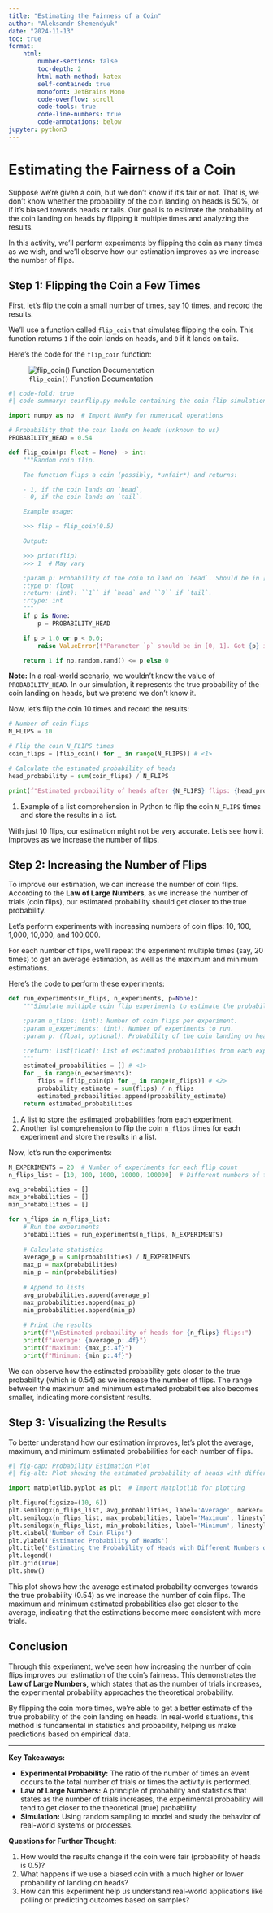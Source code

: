 ```yaml
---
title: "Estimating the Fairness of a Coin"
author: "Aleksandr Shemendyuk"
date: "2024-11-13"
toc: true
format:
    html:
        number-sections: false
        toc-depth: 2
        html-math-method: katex
        self-contained: true
        monofont: JetBrains Mono
        code-overflow: scroll
        code-tools: true
        code-line-numbers: true
        code-annotations: below
jupyter: python3
---
```


# Estimating the Fairness of a Coin

Suppose we're given a coin, but we don't know if it's fair or not. That is, we don't know whether the probability of the coin landing on heads is 50%, or if it's biased towards heads or tails. Our goal is to estimate the probability of the coin landing on heads by flipping it multiple times and analyzing the results.

In this activity, we'll perform experiments by flipping the coin as many times as we wish, and we'll observe how our estimation improves as we increase the number of flips.

## Step 1: Flipping the Coin a Few Times

First, let's flip the coin a small number of times, say 10 times, and record the results.

We'll use a function called `flip_coin` that simulates flipping the coin. This function returns `1` if the coin lands on heads, and `0` if it lands on tails.

Here's the code for the `flip_coin` function:

![`flip_coin()` Function Documentation](coin_flip_documentation.png)

```python
#| code-fold: true
#| code-summary: coinflip.py module containing the coin flip simulation code.

import numpy as np  # Import NumPy for numerical operations

# Probability that the coin lands on heads (unknown to us)
PROBABILITY_HEAD = 0.54

def flip_coin(p: float = None) -> int:
    """Random coin flip.

    The function flips a coin (possibly, *unfair*) and returns:

    - 1, if the coin lands on `head`,
    - 0, if the coin lands on `tail`.

    Example usage:

    >>> flip = flip_coin(0.5)

    Output:

    >>> print(flip)
    >>> 1  # May vary

    :param p: Probability of the coin to land on `head`. Should be in [0, 1].
    :type p: float
    :return: (int): ``1`` if `head` and ``0`` if `tail`.
    :rtype: int
    """
    if p is None:
        p = PROBABILITY_HEAD

    if p > 1.0 or p < 0.0:
        raise ValueError(f"Parameter `p` should be in [0, 1]. Got {p} instead.")

    return 1 if np.random.rand() <= p else 0
```

**Note:** In a real-world scenario, we wouldn't know the value of `PROBABILITY_HEAD`. In our simulation, it represents the true probability of the coin landing on heads, but we pretend we don't know it.

Now, let's flip the coin 10 times and record the results:

```python
# Number of coin flips
N_FLIPS = 10

# Flip the coin N_FLIPS times
coin_flips = [flip_coin() for _ in range(N_FLIPS)] # <1>

# Calculate the estimated probability of heads
head_probability = sum(coin_flips) / N_FLIPS

print(f"Estimated probability of heads after {N_FLIPS} flips: {head_probability:.4f}")
```
1. Example of a list comprehension in Python to flip the coin `N_FLIPS` times and store the results in a list.

With just 10 flips, our estimation might not be very accurate. Let's see how it improves as we increase the number of flips.

## Step 2: Increasing the Number of Flips

To improve our estimation, we can increase the number of coin flips. According to the **Law of Large Numbers**, as we increase the number of trials (coin flips), our estimated probability should get closer to the true probability.

Let's perform experiments with increasing numbers of coin flips: 10, 100, 1,000, 10,000, and 100,000.

For each number of flips, we'll repeat the experiment multiple times (say, 20 times) to get an average estimation, as well as the maximum and minimum estimations.

Here's the code to perform these experiments:

```python
def run_experiments(n_flips, n_experiments, p=None):
    """Simulate multiple coin flip experiments to estimate the probability of heads.

    :param n_flips: (int): Number of coin flips per experiment.
    :param n_experiments: (int): Number of experiments to run.
    :param p: (float, optional): Probability of the coin landing on heads.

    :return: list[float]: List of estimated probabilities from each experiment.
    """
    estimated_probabilities = [] # <1>
    for _ in range(n_experiments):
        flips = [flip_coin(p) for _ in range(n_flips)] # <2>
        probability_estimate = sum(flips) / n_flips
        estimated_probabilities.append(probability_estimate)
    return estimated_probabilities
```
1. A list to store the estimated probabilities from each experiment.
2. Another list comprehension to flip the coin `n_flips` times for each experiment and store the results in a list.

Now, let's run the experiments:

```python
N_EXPERIMENTS = 20  # Number of experiments for each flip count
n_flips_list = [10, 100, 1000, 10000, 100000]  # Different numbers of flips

avg_probabilities = []
max_probabilities = []
min_probabilities = []

for n_flips in n_flips_list:
    # Run the experiments
    probabilities = run_experiments(n_flips, N_EXPERIMENTS)
    
    # Calculate statistics
    average_p = sum(probabilities) / N_EXPERIMENTS
    max_p = max(probabilities)
    min_p = min(probabilities)
    
    # Append to lists
    avg_probabilities.append(average_p)
    max_probabilities.append(max_p)
    min_probabilities.append(min_p)
    
    # Print the results
    print(f"\nEstimated probability of heads for {n_flips} flips:")
    print(f"Average: {average_p:.4f}")
    print(f"Maximum: {max_p:.4f}")
    print(f"Minimum: {min_p:.4f}")
```

We can observe how the estimated probability gets closer to the true probability (which is 0.54) as we increase the number of flips. The range between the maximum and minimum estimated probabilities also becomes smaller, indicating more consistent results.

## Step 3: Visualizing the Results

To better understand how our estimation improves, let's plot the average, maximum, and minimum estimated probabilities for each number of flips.

```python
#| fig-cap: Probability Estimation Plot
#| fig-alt: Plot showing the estimated probability of heads with different numbers of coin flips.

import matplotlib.pyplot as plt  # Import Matplotlib for plotting

plt.figure(figsize=(10, 6))
plt.semilogx(n_flips_list, avg_probabilities, label='Average', marker='o')
plt.semilogx(n_flips_list, max_probabilities, label='Maximum', linestyle='--', color='red', marker='x')
plt.semilogx(n_flips_list, min_probabilities, label='Minimum', linestyle='--', color='green', marker='x')
plt.xlabel('Number of Coin Flips')
plt.ylabel('Estimated Probability of Heads')
plt.title('Estimating the Probability of Heads with Different Numbers of Coin Flips')
plt.legend()
plt.grid(True)
plt.show()
```

This plot shows how the average estimated probability converges towards the true probability (0.54) as we increase the number of coin flips. The maximum and minimum estimated probabilities also get closer to the average, indicating that the estimations become more consistent with more trials.

## Conclusion

Through this experiment, we've seen how increasing the number of coin flips improves our estimation of the coin's fairness. This demonstrates the **Law of Large Numbers**, which states that as the number of trials increases, the experimental probability approaches the theoretical probability.

By flipping the coin more times, we're able to get a better estimate of the true probability of the coin landing on heads. In real-world situations, this method is fundamental in statistics and probability, helping us make predictions based on empirical data.

---

**Key Takeaways:**

- **Experimental Probability:** The ratio of the number of times an event occurs to the total number of trials or times the activity is performed.
- **Law of Large Numbers:** A principle of probability and statistics that states as the number of trials increases, the experimental probability will tend to get closer to the theoretical (true) probability.
- **Simulation:** Using random sampling to model and study the behavior of real-world systems or processes.

**Questions for Further Thought:**

1. How would the results change if the coin were fair (probability of heads is 0.5)?
2. What happens if we use a biased coin with a much higher or lower probability of landing on heads?
3. How can this experiment help us understand real-world applications like polling or predicting outcomes based on samples?
